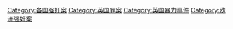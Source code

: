 [[Category:各国强奸案|Category:各国强奸案]]
[[Category:英国罪案|Category:英国罪案]]
[[Category:英国暴力事件|Category:英国暴力事件]]
[[Category:欧洲强奸案|Category:欧洲强奸案]]